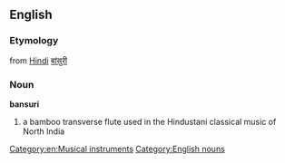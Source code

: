==English==
{{wikipedia|Bansuri}}
===Etymology===
from [[Hindi]] [[बांसुरी]]
===Noun===
'''bansuri'''
#a bamboo transverse flute used in the Hindustani classical music of North India

[[Category:en:Musical instruments]]
[[Category:English nouns]]